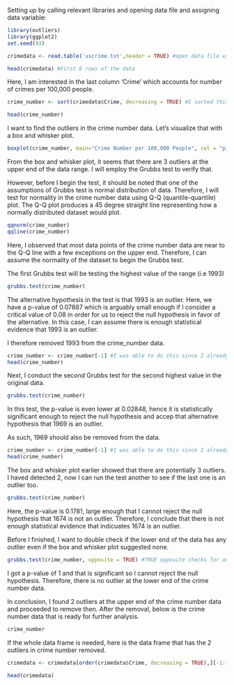 Setting up by calling relevant libraries and opening data file and assigning data variable:

```r
library(outliers)
library(ggplot2)
set.seed(93)
```

```r
crimedata <- read.table('uscrime.txt',header = TRUE) #open data file with  headers then set header parameter to TRUE

head(crimedata) #First 6 rows of the data
```

Here, I am interested in the last column 'Crime' which accounts for number of crimes per 100,000 people.

```r
crime_number <- sort(crimedata$Crime, decreasing = TRUE) #I sorted this data in decreasing order

head(crime_number)
```

I want to find the outliers in the crime number data. Let's visualize that with a box and whisker plot.

```r
boxplot(crime_number, main="Crime Number per 100,000 People", col = "pink")
```

From the box and whisker plot, it seems that there are 3 outliers at the upper end of the data range. I will employ the Grubbs test to verify that.

However, before I begin the test, it should be noted that one of the assumptions of Grubbs test is normal distribution of data. Therefore, I will test for normality in the crime number data using Q-Q (quantile-quantile) plot. The Q-Q plot produces a 45 degree straight line representing how a normally distributed dataset would plot.

```r
qqnorm(crime_number)
qqline(crime_number)
```

Here, I observed that most data points of the crime number data are near to the Q-Q line with a few exceptions on the upper end. Therefore, I can assume the normality of the dataset to begin the Grubbs test.

The first Grubbs test will be testing the highest value of the range (i.e 1993)

```r
grubbs.test(crime_number)
```

The alternative hypothesis in the test is that 1993 is an outlier. Here, we have a p-value of 0.07887 which is arguably small enough if I consider a critical value of 0.08 in order for us to reject the null hypothesis in favor of the alternative. In this case, I can assume there is enough statistical evidence that 1993 is an outlier. 

I therefore removed 1993 from the crime_number data.

```r
crime_number <- crime_number[-1] #I was able to do this since I already sorted the data in decreasing order, the highest value has index of 1.
head(crime_number)
```

Next, I conduct the second Grubbs test for the second highest value in the original data.

```r
grubbs.test(crime_number)
```

In this test, the p-value is even lower at 0.02848, hence it is statistically significant enough to reject the null hypothesis and accep that alternative hypothesis that 1969 is an outlier.

As such, 1969 should also be removed from the data.

```r
crime_number <- crime_number[-1] #I was able to do this since I already sorted the data in decreasing order, the highest value has index of 1.
head(crime_number)
```

The box and whisker plot earlier showed that there are potentially 3 outliers. I haved detected 2, now I can run the test another to see if the last one is an outlier too.

```r
grubbs.test(crime_number)
```

Here, the p-value is 0.1781, large enough that I cannot reject the null hypothesis that 1674 is not an outlier. Therefore, I conclude that there is not enough statistical evidence that indicuates 1674 is an outlier.

Before I finished, I want to double check if the lower end of the data has any outlier even if the box and whisker plot suggested none.

```r
grubbs.test(crime_number, opposite = TRUE) #TRUE opposite checks for outliers on the other end of the data
```

I got a p-value of 1 and that is significant so I cannot reject the null hypothesis. Therefore, there is no outlier at the lower end of the crime number data. 

In conclusion, I found 2 outliers at the upper end of the crime number data and proceeded to remove then. After the removal, below is the crime number data that is ready for further analysis.

```r
crime_number
```

If the whole data frame is needed, here is the data frame that has the 2 outliers in crime number removed.

``` r
crimedata <- crimedata[order(crimedata$Crime, decreasing = TRUE),][-1:-2,] #removing the top 2 rows after sorting in decreasing order of crime number

head(crimedata)
```
